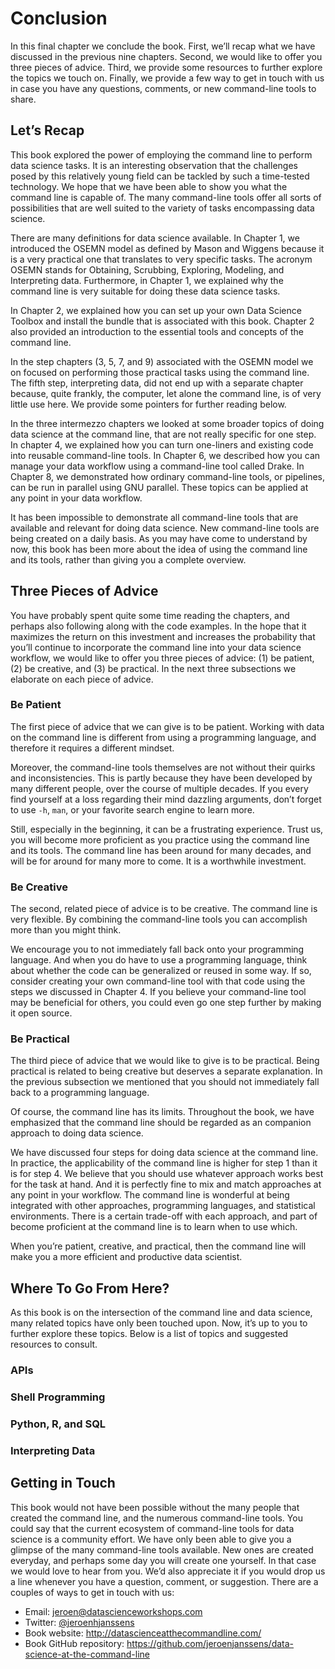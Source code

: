 # Conclusion 

In this final chapter we conclude the book. First, we’ll recap what we have discussed in the previous nine chapters. Second, we would like to offer you three pieces of advice. Third, we provide some resources to further explore the topics we touch on. Finally, we provide a few way to get in touch with us in case you have any questions, comments, or new command-line tools to share.

## Let’s Recap 

This book explored the power of employing the command line to perform data science tasks. It is an interesting observation that the challenges posed by this relatively young field can be tackled by such a time-tested technology. We hope that we have been able to show you what the command line is capable of. The many command-line tools offer all sorts of possibilities that are well suited to the variety of tasks encompassing data science.

There are many definitions for data science available. In Chapter 1, we introduced the OSEMN model as defined by Mason and Wiggens because it is a very practical one that translates to very specific tasks. The acronym OSEMN stands for Obtaining, Scrubbing, Exploring, Modeling, and Interpreting data. Furthermore, in Chapter 1, we explained why the command line is very suitable for doing these data science tasks.

In Chapter 2, we explained how you can set up your own Data Science Toolbox and install the bundle that is associated with this book. Chapter 2 also provided an introduction to the essential tools and concepts of the command line.

In the step chapters (3, 5, 7, and 9) associated with the OSEMN model we on focused on performing those practical tasks using the command line. The fifth step, interpreting data, did not end up with a separate chapter because, quite frankly, the computer, let alone the command line, is of very little use here. We provide some pointers for further reading below.

In the three intermezzo chapters we looked at some broader topics of doing data science at the command line, that are not really specific for one step. In chapter 4, we explained how you can turn one-liners and existing code into reusable command-line tools. In Chapter 6, we described how you can manage your data workflow using a command-line tool called Drake. In Chapter 8, we demonstrated how ordinary command-line tools, or pipelines, can be run in parallel using GNU parallel. These topics can be applied at any point in your data workflow.

It has been impossible to demonstrate all command-line tools that are available and relevant for doing data science. New command-line tools are being created on a daily basis. As you may have come to understand by now, this book has been more about the idea of using the command line and its tools, rather than giving you a complete overview.

## Three Pieces of Advice 

You have probably spent quite some time reading the chapters, and perhaps also following along with the code examples. In the hope that it maximizes the return on this investment and increases the probability that you’ll continue to incorporate the command line into your data science workflow, we would like to offer you three pieces of advice: (1) be patient, (2) be creative, and (3) be practical. In the next three subsections we elaborate on each piece of advice.

### Be Patient 

The first piece of advice that we can give is to be patient. Working with data on the command line is different from using a programming language, and therefore it requires a different mindset.

Moreover, the command-line tools themselves are not without their quirks and inconsistencies. This is partly because they have been developed by many different people, over the course of multiple decades. If you every find yourself at a loss regarding their mind dazzling arguments, don’t forget to use `-h`, `man`, or your favorite search engine to learn more.

Still, especially in the beginning, it can be a frustrating experience. Trust us, you will become more proficient as you practice using the command line and its tools. The command line has been around for many decades, and will be for around for many more to come. It is a worthwhile investment.

### Be Creative 

The second, related piece of advice is to be creative. The command line is very flexible. By combining the command-line tools you can accomplish more than you might think.

We encourage you to not immediately fall back onto your programming language. And when you do have to use a programming language, think about whether the code can be generalized or reused in some way. If so, consider creating your own command-line tool with that code using the steps we discussed in Chapter 4. If you believe your command-line tool may be beneficial for others, you could even go one step further by making it open source.

### Be Practical 

The third piece of advice that we would like to give is to be practical. Being practical is related to being creative but deserves a separate explanation. In the previous subsection we mentioned that you should not immediately fall back to a programming language.

Of course, the command line has its limits. Throughout the book, we have emphasized that the command line should be regarded as an companion approach to doing data science.

We have discussed four steps for doing data science at the command line. In practice, the applicability of the command line is higher for step 1 than it is for step 4. We believe that you should use whatever approach works best for the task at hand. And it is perfectly fine to mix and match approaches at any point in your workflow. The command line is wonderful at being integrated with other approaches, programming languages, and statistical environments. There is a certain trade-off with each approach, and part of become proficient at the command line is to learn when to use which.

When you’re patient, creative, and practical, then the command line will make you a more efficient and productive data scientist.

## Where To Go From Here? 

As this book is on the intersection of the command line and data science, many related topics have only been touched upon. Now, it’s up to you to further explore these topics. Below is a list of topics and suggested resources to consult.

### APIs 



### Shell Programming 






### Python, R, and SQL 




### Interpreting Data 



## Getting in Touch 

This book would not have been possible without the many people that created the command line, and the numerous command-line tools. You could say that the current ecosystem of command-line tools for data science is a community effort. We have only been able to give you a glimpse of the many command-line tools available. New ones are created everyday, and perhaps some day you will create one yourself. In that case we would love to hear from you. We’d also appreciate it if you would drop us a line whenever you have a question, comment, or suggestion. There are a couples of ways to get in touch with us:

-   Email: <jeroen@datascienceworkshops.com>
-   Twitter: [\@jeroenhjanssens](https://twitter.com/jeroenhjanssens/)
-   Book website: <http://datascienceatthecommandline.com/>
-   Book GitHub repository: <https://github.com/jeroenjanssens/data-science-at-the-command-line>


